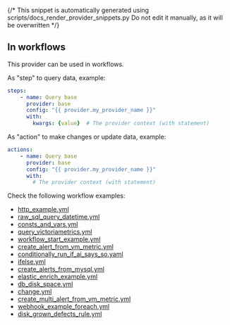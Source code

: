 {/* This snippet is automatically generated using scripts/docs_render_provider_snippets.py 
Do not edit it manually, as it will be overwritten */}

## In workflows

This provider can be used in workflows.


As "step" to query data, example:
```yaml
steps:
    - name: Query base
      provider: base
      config: "{{ provider.my_provider_name }}"
      with:
        kwargs: {value}  # The provider context (with statement)
```


As "action" to make changes or update data, example:
```yaml
actions:
    - name: Query base
      provider: base
      config: "{{ provider.my_provider_name }}"
      with:
        # The provider context (with statement)
```




Check the following workflow examples:
- [http_example.yml](https://github.com/keephq/keep/blob/main/examples/workflows/http_example.yml)
- [raw_sql_query_datetime.yml](https://github.com/keephq/keep/blob/main/examples/workflows/raw_sql_query_datetime.yml)
- [consts_and_vars.yml](https://github.com/keephq/keep/blob/main/examples/workflows/consts_and_vars.yml)
- [query_victoriametrics.yml](https://github.com/keephq/keep/blob/main/examples/workflows/query_victoriametrics.yml)
- [workflow_start_example.yml](https://github.com/keephq/keep/blob/main/examples/workflows/workflow_start_example.yml)
- [create_alert_from_vm_metric.yml](https://github.com/keephq/keep/blob/main/examples/workflows/create_alert_from_vm_metric.yml)
- [conditionally_run_if_ai_says_so.yaml](https://github.com/keephq/keep/blob/main/examples/workflows/conditionally_run_if_ai_says_so.yaml)
- [ifelse.yml](https://github.com/keephq/keep/blob/main/examples/workflows/ifelse.yml)
- [create_alerts_from_mysql.yml](https://github.com/keephq/keep/blob/main/examples/workflows/create_alerts_from_mysql.yml)
- [elastic_enrich_example.yml](https://github.com/keephq/keep/blob/main/examples/workflows/elastic_enrich_example.yml)
- [db_disk_space.yml](https://github.com/keephq/keep/blob/main/examples/workflows/db_disk_space.yml)
- [change.yml](https://github.com/keephq/keep/blob/main/examples/workflows/change.yml)
- [create_multi_alert_from_vm_metric.yml](https://github.com/keephq/keep/blob/main/examples/workflows/create_multi_alert_from_vm_metric.yml)
- [webhook_example_foreach.yml](https://github.com/keephq/keep/blob/main/examples/workflows/webhook_example_foreach.yml)
- [disk_grown_defects_rule.yml](https://github.com/keephq/keep/blob/main/examples/workflows/disk_grown_defects_rule.yml)
